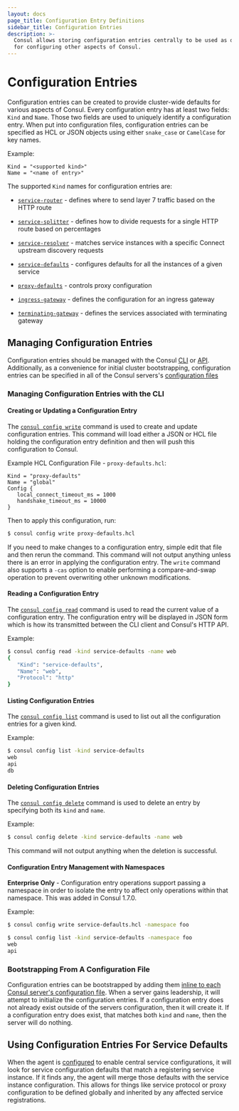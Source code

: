 ```yaml
---
layout: docs
page_title: Configuration Entry Definitions
sidebar_title: Configuration Entries
description: >-
  Consul allows storing configuration entries centrally to be used as defaults
  for configuring other aspects of Consul.
---
```


# Configuration Entries

Configuration entries can be created to provide cluster-wide defaults for
various aspects of Consul. Every configuration entry has at least two fields:
`Kind` and `Name`. Those two fields are used to uniquely identify a
configuration entry. When put into configuration files, configuration entries
can be specified as HCL or JSON objects using either `snake_case` or `CamelCase`
for key names.

Example:

```hcl
Kind = "<supported kind>"
Name = "<name of entry>"
```

The supported `Kind` names for configuration entries are:

- [`service-router`](/docs/agent/config-entries/service-router) - defines
  where to send layer 7 traffic based on the HTTP route

- [`service-splitter`](/docs/agent/config-entries/service-splitter) - defines
  how to divide requests for a single HTTP route based on percentages

- [`service-resolver`](/docs/agent/config-entries/service-resolver) - matches
  service instances with a specific Connect upstream discovery requests

- [`service-defaults`](/docs/agent/config-entries/service-defaults) - configures
  defaults for all the instances of a given service

- [`proxy-defaults`](/docs/agent/config-entries/proxy-defaults) - controls
  proxy configuration

- [`ingress-gateway`](/docs/agent/config-entries/ingress-gateway) - defines the
  configuration for an ingress gateway

- [`terminating-gateway`](/docs/agent/config-entries/terminating-gateway) - defines the
  services associated with terminating gateway

## Managing Configuration Entries

Configuration entries should be managed with the Consul
[CLI](/docs/commands/config) or [API](/api/config). Additionally, as a
convenience for initial cluster bootstrapping, configuration entries can be
specified in all of the Consul servers's
[configuration files](/docs/agent/options#config_entries_bootstrap)

### Managing Configuration Entries with the CLI

#### Creating or Updating a Configuration Entry

The [`consul config write`](/docs/commands/config/write) command is used to
create and update configuration entries. This command will load either a JSON or
HCL file holding the configuration entry definition and then will push this
configuration to Consul.

Example HCL Configuration File - `proxy-defaults.hcl`:

```hcl
Kind = "proxy-defaults"
Name = "global"
Config {
   local_connect_timeout_ms = 1000
   handshake_timeout_ms = 10000
}
```

Then to apply this configuration, run:

```bash
$ consul config write proxy-defaults.hcl
```

If you need to make changes to a configuration entry, simple edit that file and
then rerun the command. This command will not output anything unless there is an
error in applying the configuration entry. The `write` command also supports a
`-cas` option to enable performing a compare-and-swap operation to prevent
overwriting other unknown modifications.

#### Reading a Configuration Entry

The [`consul config read`](/docs/commands/config/read) command is used to
read the current value of a configuration entry. The configuration entry will be
displayed in JSON form which is how its transmitted between the CLI client and
Consul's HTTP API.

Example:

```bash
$ consul config read -kind service-defaults -name web
{
   "Kind": "service-defaults",
   "Name": "web",
   "Protocol": "http"
}
```

#### Listing Configuration Entries

The [`consul config list`](/docs/commands/config/list) command is used to
list out all the configuration entries for a given kind.

Example:

```bash
$ consul config list -kind service-defaults
web
api
db
```

#### Deleting Configuration Entries

The [`consul config delete`](/docs/commands/config/delete) command is used
to delete an entry by specifying both its `kind` and `name`.

Example:

```bash
$ consul config delete -kind service-defaults -name web
```

This command will not output anything when the deletion is successful.

#### Configuration Entry Management with Namespaces

**Enterprise Only** - Configuration entry operations support passing a namespace in
order to isolate the entry to affect only operations within that namespace. This was
added in Consul 1.7.0.

Example:

```bash
$ consul config write service-defaults.hcl -namespace foo
```

```bash
$ consul config list -kind service-defaults -namespace foo
web
api
```

### Bootstrapping From A Configuration File

Configuration entries can be bootstrapped by adding them [inline to each Consul
server's configuration file](/docs/agent/options#config_entries). When a
server gains leadership, it will attempt to initialize the configuration entries.
If a configuration entry does not already exist outside of the servers
configuration, then it will create it. If a configuration entry does exist, that
matches both `kind` and `name`, then the server will do nothing.

## Using Configuration Entries For Service Defaults

When the agent is
[configured](/docs/agent/options#enable_central_service_config) to enable
central service configurations, it will look for service configuration defaults
that match a registering service instance. If it finds any, the agent will merge
those defaults with the service instance configuration. This allows for things
like service protocol or proxy configuration to be defined globally and
inherited by any affected service registrations.
